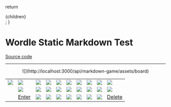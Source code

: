   return <div className="prose p-8 max-w-[770px]">{children}</div>;
}

# Wordle Static Markdown Test

[Source code](https://github.com/wyattades/wordle)

---

<p align="center">![](http://localhost:3000/api/markdown-game/assets/board)</p>

|                                                                                                                  |                                                                                                                  |                                                                                                                  |                                                                                                                  |                                                                                                                  |                                                                                                                  |                                                                                                                  |                                                                                                                  |                                                                                                                  |                                                                                                                  |
| ---------------------------------------------------------------------------------------------------------------- | ---------------------------------------------------------------------------------------------------------------- | ---------------------------------------------------------------------------------------------------------------- | ---------------------------------------------------------------------------------------------------------------- | ---------------------------------------------------------------------------------------------------------------- | ---------------------------------------------------------------------------------------------------------------- | ---------------------------------------------------------------------------------------------------------------- | ---------------------------------------------------------------------------------------------------------------- | ---------------------------------------------------------------------------------------------------------------- | ---------------------------------------------------------------------------------------------------------------- |
| [![](http://localhost:3000/api/markdown-game/assets/key/q)](http://localhost:3000/api/markdown-game/press-key/q) | [![](http://localhost:3000/api/markdown-game/assets/key/w)](http://localhost:3000/api/markdown-game/press-key/w) | [![](http://localhost:3000/api/markdown-game/assets/key/e)](http://localhost:3000/api/markdown-game/press-key/e) | [![](http://localhost:3000/api/markdown-game/assets/key/r)](http://localhost:3000/api/markdown-game/press-key/r) | [![](http://localhost:3000/api/markdown-game/assets/key/t)](http://localhost:3000/api/markdown-game/press-key/t) | [![](http://localhost:3000/api/markdown-game/assets/key/y)](http://localhost:3000/api/markdown-game/press-key/y) | [![](http://localhost:3000/api/markdown-game/assets/key/u)](http://localhost:3000/api/markdown-game/press-key/u) | [![](http://localhost:3000/api/markdown-game/assets/key/i)](http://localhost:3000/api/markdown-game/press-key/i) | [![](http://localhost:3000/api/markdown-game/assets/key/o)](http://localhost:3000/api/markdown-game/press-key/o) | [![](http://localhost:3000/api/markdown-game/assets/key/p)](http://localhost:3000/api/markdown-game/press-key/p) |
|                                                                                                                  | [![](http://localhost:3000/api/markdown-game/assets/key/a)](http://localhost:3000/api/markdown-game/press-key/a) | [![](http://localhost:3000/api/markdown-game/assets/key/s)](http://localhost:3000/api/markdown-game/press-key/s) | [![](http://localhost:3000/api/markdown-game/assets/key/d)](http://localhost:3000/api/markdown-game/press-key/d) | [![](http://localhost:3000/api/markdown-game/assets/key/f)](http://localhost:3000/api/markdown-game/press-key/f) | [![](http://localhost:3000/api/markdown-game/assets/key/g)](http://localhost:3000/api/markdown-game/press-key/g) | [![](http://localhost:3000/api/markdown-game/assets/key/h)](http://localhost:3000/api/markdown-game/press-key/h) | [![](http://localhost:3000/api/markdown-game/assets/key/j)](http://localhost:3000/api/markdown-game/press-key/j) | [![](http://localhost:3000/api/markdown-game/assets/key/k)](http://localhost:3000/api/markdown-game/press-key/k) | [![](http://localhost:3000/api/markdown-game/assets/key/l)](http://localhost:3000/api/markdown-game/press-key/l) |
|                                                                                                                  | [Enter](http://localhost:3000/api/markdown-game/press-submit)                                                    | [![](http://localhost:3000/api/markdown-game/assets/key/z)](http://localhost:3000/api/markdown-game/press-key/z) | [![](http://localhost:3000/api/markdown-game/assets/key/x)](http://localhost:3000/api/markdown-game/press-key/x) | [![](http://localhost:3000/api/markdown-game/assets/key/c)](http://localhost:3000/api/markdown-game/press-key/c) | [![](http://localhost:3000/api/markdown-game/assets/key/v)](http://localhost:3000/api/markdown-game/press-key/v) | [![](http://localhost:3000/api/markdown-game/assets/key/b)](http://localhost:3000/api/markdown-game/press-key/b) | [![](http://localhost:3000/api/markdown-game/assets/key/n)](http://localhost:3000/api/markdown-game/press-key/n) | [![](http://localhost:3000/api/markdown-game/assets/key/m)](http://localhost:3000/api/markdown-game/press-key/m) | [Delete](http://localhost:3000/api/markdown-game/press-backspace)                                                |
